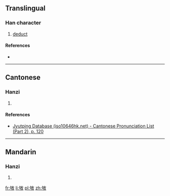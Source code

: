 ==Translingual==

===Han character===
{{Han char|rn=66|rad=攴|as=05|sn=9|four=|canj=心口人大 (PROK)|ids=⿰[[句]][[攵]]}}

# [[deduct]]

====References====
* {{Han ref|kx=0469.200|dkj=13156|dj=0819.070|hdz=21455.060|uh=6542|ud=25922}}

----

==Cantonese==

===Hanzi===
{{yue-hanzi|jyut=[[kau3]]|y=kau3}}

# {{defn|lang=yue|sort=攴05}}

====References====
*[http://www.iso10646hk.net/jp/document/download.jsp Jyutping Database (iso10646hk.net) - Cantonese Pronunciation List (Part 2), p. 120]

----

==Mandarin==

===Hanzi===
{{cmn-hanzi|pin=[[kòu]] ([[kou4]])|wg=k'ou<sup>4</sup>}}

# {{defn|lang=cmn|sort=攴05}}

[[fr:敂]]
[[li:敂]]
[[pl:敂]]
[[zh:敂]]